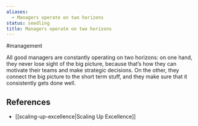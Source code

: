 ```yaml
---
aliases:
  - Managers operate on two horizons
status: seedling
title: Managers operate on two horizons
---
```

#management

All good managers are constantly operating on two horizons: on one hand, they never lose sight of the big picture, because that’s how they can motivate their teams and make strategic decisions. On the other, they connect the big picture to the short term stuff, and they make sure that it consistently gets done well.

## References

- [[scaling-up-excellence|Scaling Up Excellence]]
